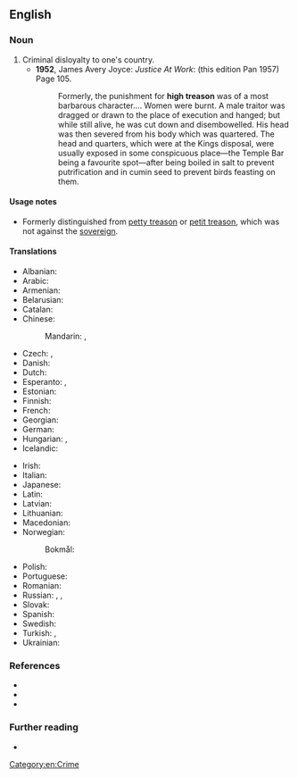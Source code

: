 ==English==

===Noun===
{{en-noun|-}}

# Criminal disloyalty to one's country.
#* '''1952''', James Avery Joyce: ''Justice At Work'': (this edition Pan 1957) Page 105.
#*: Formerly, the punishment for '''high treason''' was of a most barbarous character…. Women were burnt. A male traitor was dragged or drawn to the place of execution and hanged; but while still alive, he was cut down and disembowelled. His head was then severed from his body which was quartered. The head and quarters, which were at the Kings disposal, were usually exposed in some conspicuous place—the Temple Bar being a favourite spot—after being boiled in salt to prevent putrification and in cumin seed to prevent birds feasting on them.

====Usage notes====
* Formerly distinguished from [[petty treason]] or [[petit treason]], which was not against the [[sovereign]].

====Translations====
{{trans-top|Criminal disloyalty to one's country}}
* Albanian: {{t-needed|sq}}
* Arabic: {{t|ar|خِيَانَة عُظْمَى|f|tr=ḵiyāna ʿuẓmā}}
* Armenian: {{t-needed|hy}}
* Belarusian: {{t-needed|be}}
* Catalan: {{t|ca|alta traïció|f}}
* Chinese:
*: Mandarin: {{t+|cmn|叛國罪|sc=Hani}}, {{t+|cmn|叛国罪|tr=pànguózuì|sc=Hani}}
* Czech: {{t+|cs|velezrada|f}}, {{t|cs|vlastizrada|f}}
* Danish: {{t|da|højforræderi|n}}
* Dutch: {{t+|nl|hoogverraad}}
* Esperanto: {{t|eo|altperfido}}, {{t|eo|ŝtatperfido}}
* Estonian: {{t-needed|et}}
* Finnish: {{t+|fi|maanpetos}}
* French: {{t+|fr|haute trahison|f}}
* Georgian: {{t-needed|ka}}
* German: {{t+|de|Hochverrat|m}}
* Hungarian: {{t|hu|felségárulás}}, {{t+|hu|hazaárulás}}
* Icelandic: {{t+|is|landráð|n-p}}
{{trans-mid}}
* Irish: {{t|ga|ardtréas|m}}
* Italian: {{t|it|alto tradimento}}
* Japanese: {{t|ja|大逆罪|tr=たいぎゃくざい, taigyakuzai|sc=Jpan}}
* Latin: {{t|la|perduellio}}
* Latvian: {{t-needed|lv}}
* Lithuanian: {{t-needed|lt}}
* Macedonian: {{t|mk|велепредавство|n}}
* Norwegian:
*: Bokmål: {{t|nb|høyforræderi|n}}
* Polish: {{t+|pl|zdrada stanu|f}}
* Portuguese: {{t|pt|alta traição|f}}
* Romanian: {{t|ro|înaltă trădare|f}}
* Russian: {{t+|ru|госуда́рственная изме́на|f}}, {{t|ru|изме́на Ро́дине|f}}, {{t+|ru|госизме́на|f}}
* Slovak: {{t-needed|sk}}
* Spanish: {{t|es|alta traición|f}}
* Swedish: {{t|sv|högförräderi|n}}
* Turkish: {{t|tr|devlete ihanet}}, {{t|tr|vatana ihanet}}
* Ukrainian: {{t-needed|uk}}
{{trans-bottom}}

===References===
* {{R:OneLook}}
* {{R:OneLook|treason}}
* {{R:Century 1911|treason}}

===Further reading===
* {{pedia}}

[[Category:en:Crime]]
